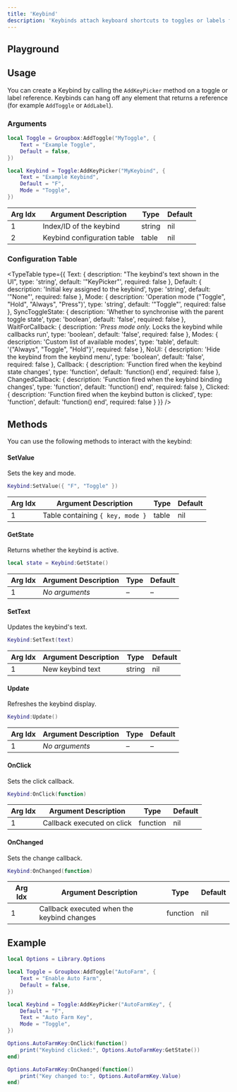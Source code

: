 ```yaml
---
title: 'Keybind'
description: 'Keybinds attach keyboard shortcuts to toggles or labels for quick actions.'
---
```



## Playground

<KeybindPlayground />

## Usage

You can create a Keybind by calling the `AddKeyPicker` method on a toggle or label reference.
Keybinds can hang off any element that returns a reference (for example `AddToggle` or `AddLabel`).

### Arguments

```lua
local Toggle = Groupbox:AddToggle("MyToggle", {
    Text = "Example Toggle",
    Default = false,
})

local Keybind = Toggle:AddKeyPicker("MyKeybind", {
    Text = "Example Keybind",
    Default = "F",
    Mode = "Toggle",
})
```

| Arg Idx | Argument Description | Type | Default |
| --- | --- | --- | --- |
| 1 | Index/ID of the keybind | string | nil |
| 2 | Keybind configuration table | table | nil |

### Configuration Table

<TypeTable
  type={{
    Text: {
      description: "The keybind's text shown in the UI",
      type: 'string',
      default: '"KeyPicker"',
      required: false
    },
    Default: {
      description: 'Initial key assigned to the keybind',
      type: 'string',
      default: '"None"',
      required: false
    },
    Mode: {
      description: 'Operation mode ("Toggle", "Hold", "Always", "Press")',
      type: 'string',
      default: '"Toggle"',
      required: false
    },
    SyncToggleState: {
      description: 'Whether to synchronise with the parent toggle state',
      type: 'boolean',
      default: 'false',
      required: false
    },
    WaitForCallback: {
      description: '*Press mode only.* Locks the keybind while callbacks run',
      type: 'boolean',
      default: 'false',
      required: false
    },
    Modes: {
      description: 'Custom list of available modes',
      type: 'table',
      default: '{"Always", "Toggle", "Hold"}',
      required: false
    },
    NoUI: {
      description: 'Hide the keybind from the keybind menu',
      type: 'boolean',
      default: 'false',
      required: false
    },
    Callback: {
      description: 'Function fired when the keybind state changes',
      type: 'function',
      default: 'function() end',
      required: false
    },
    ChangedCallback: {
      description: 'Function fired when the keybind binding changes',
      type: 'function',
      default: 'function() end',
      required: false
    },
    Clicked: {
      description: 'Function fired when the keybind button is clicked',
      type: 'function',
      default: 'function() end',
      required: false
    }
  }}
/>

## Methods

You can use the following methods to interact with the keybind:

#### SetValue
Sets the key and mode.

```lua
Keybind:SetValue({ "F", "Toggle" })
```

| Arg Idx | Argument Description | Type | Default |
| --- | --- | --- | --- |
| 1 | Table containing `{ key, mode }` | table | nil |

#### GetState
Returns whether the keybind is active.

```lua
local state = Keybind:GetState()
```

| Arg Idx | Argument Description | Type | Default |
| --- | --- | --- | --- |
| 1 | *No arguments* | – | – |

#### SetText
Updates the keybind's text.

```lua
Keybind:SetText(text)
```

| Arg Idx | Argument Description | Type | Default |
| --- | --- | --- | --- |
| 1 | New keybind text | string | nil |

#### Update
Refreshes the keybind display.

```lua
Keybind:Update()
```

| Arg Idx | Argument Description | Type | Default |
| --- | --- | --- | --- |
| 1 | *No arguments* | – | – |

#### OnClick
Sets the click callback.

```lua
Keybind:OnClick(function)
```

| Arg Idx | Argument Description | Type | Default |
| --- | --- | --- | --- |
| 1 | Callback executed on click | function | nil |

#### OnChanged
Sets the change callback.

```lua
Keybind:OnChanged(function)
```

| Arg Idx | Argument Description | Type | Default |
| --- | --- | --- | --- |
| 1 | Callback executed when the keybind changes | function | nil |

## Example

```lua
local Options = Library.Options

local Toggle = Groupbox:AddToggle("AutoFarm", {
    Text = "Enable Auto Farm",
    Default = false,
})

local Keybind = Toggle:AddKeyPicker("AutoFarmKey", {
    Default = "F",
    Text = "Auto Farm Key",
    Mode = "Toggle",
})

Options.AutoFarmKey:OnClick(function()
    print("Keybind clicked:", Options.AutoFarmKey:GetState())
end)

Options.AutoFarmKey:OnChanged(function()
    print("Key changed to:", Options.AutoFarmKey.Value)
end)
```
